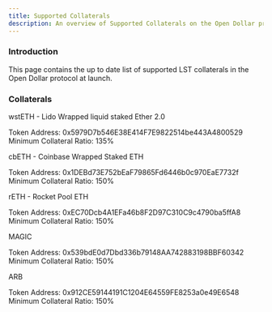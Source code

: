 ```yaml
---
title: Supported Collaterals
description: An overview of Supported Collaterals on the Open Dollar protocol.
---
```


### Introduction

This page contains the up to date list of supported LST collaterals in the Open Dollar protocol at launch.

### Collaterals

wstETH - Lido Wrapped liquid staked Ether 2.0

Token Address: 0x5979D7b546E38E414F7E9822514be443A4800529\
Minimum Collateral Ratio: 135%

cbETH - Coinbase Wrapped Staked ETH

Token Address: 0x1DEBd73E752bEaF79865Fd6446b0c970EaE7732f
Minimum Collateral Ratio: 150%

rETH - Rocket Pool ETH

Token Address: 0xEC70Dcb4A1EFa46b8F2D97C310C9c4790ba5ffA8\
Minimum Collateral Ratio: 150%

MAGIC

Token Address: 0x539bdE0d7Dbd336b79148AA742883198BBF60342
Minimum Collateral Ratio: 150%

ARB

Token Address: 0x912CE59144191C1204E64559FE8253a0e49E6548\
Minimum Collateral Ratio: 150%
